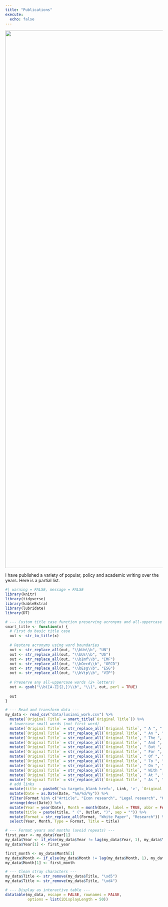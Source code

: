 ```yaml
---
title: "Publications"
execute:
  echo: false
---
```


![](images/thumbnails/collage-v1.jpeg){fig-align="center" width="1721"}

I have published a variety of popular, policy and academic writing over the years. Here is a partial list.

```r
#| warning = FALSE, message = FALSE
library(knitr)
library(tidyverse)
library(kableExtra)
library(lubridate)
library(DT)

# --- Custom title case function preserving acronyms and all-uppercase words ---
smart_title <- function(x) {
  # First do basic title case
  out <- str_to_title(x)
  
  # Restore acronyms using word boundaries
  out <- str_replace_all(out, "\\bUn\\b", "UN")
  out <- str_replace_all(out, "\\bUs\\b", "US")
  out <- str_replace_all(out, "\\bImf\\b", "IMF")
  out <- str_replace_all(out, "\\bOecd\\b", "OECD")
  out <- str_replace_all(out, "\\bEsg\\b", "ESG")
  out <- str_replace_all(out, "\\bVip\\b", "VIP")
  
  # Preserve any all-uppercase words (2+ letters)
  out <- gsub("\\b([A-Z]{2,})\\b", "\\1", out, perl = TRUE)
  
  out
}

# --- Read and transform data ---
my_data <- read_csv("data/lusiani_work.csv") %>%
  mutate(`Original Title` = smart_title(`Original Title`)) %>%
  # lowercase small words (not first word)
  mutate(`Original Title` = str_replace_all(`Original Title`, " A ", " a ")) %>%
  mutate(`Original Title` = str_replace_all(`Original Title`, " An ", " an ")) %>%
  mutate(`Original Title` = str_replace_all(`Original Title`, " The ", " the ")) %>%
  mutate(`Original Title` = str_replace_all(`Original Title`, " And ", " and ")) %>%
  mutate(`Original Title` = str_replace_all(`Original Title`, " But ", " but ")) %>%
  mutate(`Original Title` = str_replace_all(`Original Title`, " For ", " for ")) %>%
  mutate(`Original Title` = str_replace_all(`Original Title`, " Of ", " of ")) %>%
  mutate(`Original Title` = str_replace_all(`Original Title`, " To ", " to ")) %>%
  mutate(`Original Title` = str_replace_all(`Original Title`, " On ", " on ")) %>%
  mutate(`Original Title` = str_replace_all(`Original Title`, " With ", " with ")) %>%
  mutate(`Original Title` = str_replace_all(`Original Title`, " At ", " at ")) %>%
  mutate(`Original Title` = str_replace_all(`Original Title`, " As ", " as ")) %>%
  # add links
  mutate(title = paste0('<a target=_blank href=', Link, '>', `Original Title`, '</a>')) %>%
  mutate(Date = as.Date(Date, "%m/%d/%y")) %>%
  filter(Format %in% c("Article", "Econ research", "Legal research", "OpEd")) %>%
  arrange(desc(Date)) %>%
  mutate(Year = year(Date), Month = month(Date, label = TRUE, abbr = FALSE)) %>%
  mutate(title = paste(title, " (", Outlet, ")", sep = "")) %>%
  mutate(Format = str_replace_all(Format, "White Paper", "Research")) %>%
  select(Year, Month, Type = Format, Title = title)

# --- Format years and months (avoid repeats) ---
first_year <- my_data$Year[1]
my_data$Year <- if_else(my_data$Year != lag(my_data$Year, 1), my_data$Year, as.numeric(NA))
my_data$Year[1] <- first_year

first_month <- my_data$Month[1]
my_data$Month <- if_else(my_data$Month != lag(my_data$Month, 1), my_data$Month, as.character(NA))
my_data$Month[1] <- first_month

# --- Clean stray characters ---
my_data$Title <- str_remove(my_data$Title, "\xd5")
my_data$Title <- str_remove(my_data$Title, "\xd4")

# --- Display as interactive table ---
datatable(my_data, escape = FALSE, rownames = FALSE,
          options = list(iDisplayLength = 50))
```
